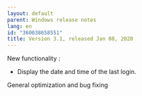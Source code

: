 ```yaml
---
layout: default
parent: Windows release notes
lang: en
id: "360038658551"
title: Version 3.1, released Jan 08, 2020
---
```

New functionality :
- Display the date and time of the last login.

General optimization and bug fixing


